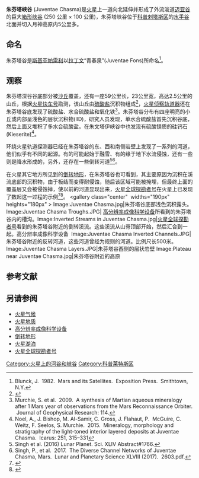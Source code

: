 {{MarsGeo-Valley
|image=[[Image:Juventae_Chasma_THEMIS_mosaic.jpg|280px]]
|caption=[[热辐射成像系统|热辐射成像系统]]拍摄的朱芬塔峡谷外拼接图，[[迈亚谷|迈亚谷]]向北延伸至图像顶部。在顶部可以看到[[巴埃蒂斯混沌|巴埃蒂斯混沌]]的一部分，右侧有一个更小的[[混沌地形|混沌区]]。
|latitude=3.5
|N_or_S=S
|longitude=61.4
|E_or_W=W
|location=[[科普剌塔斯区|科普剌塔斯区]]
|name=朱芬塔深谷 
|length= 320公里
|depth= 
|width= 
|naming=得名自[[拉丁语|拉丁语]]“青春”
}}
'''朱芬塔峡谷''' (Juventae Chasma)是[[火星|火星]]上一道向北延伸并形成了外流浚道[[迈亚谷|迈亚谷]]的巨大[[峡谷|箱形峡谷]] (250 公里 × 100 公里)，朱芬塔峡谷位于[[科普剌塔斯区|科普剌塔斯区]]的[[水手谷|水手谷]]北面并切入月神高原内5公里多。

==命名==
朱芬塔谷是[[乔范尼·夏帕雷利|斯基亚帕雷利]]以[[拉丁文|拉丁文]]“青春泉”(Juventae Fons)所命名<ref>Blunck, J.  1982.  Mars and its Satellites.  Exposition Press.  Smithtown, N.Y.</ref>。

==观察==
朱芬塔深谷谷底部分被[[沙丘|沙丘]]覆盖，还有一座59公里长，23公里宽，高达2.5公里的山丘，根据[[火星快车号|火星快车号]]勘测，该山丘由[[硫酸盐|硫酸盐]]沉积物组成<ref>{{Cite web |url=http://www.esa.int/SPECIALS/Mars_Express/SEMMLKMZCIE_0.html |title=Sulphate deposits in Juventae Chasma |access-date=2020-11-07 |archive-date=2012-10-11 |archive-url=https://web.archive.org/web/20121011225453/http://www.esa.int/SPECIALS/Mars_Express/SEMMLKMZCIE_0.html |dead-url=no }}</ref>，[[火星侦察轨道器|火星侦察轨道器]]还在朱芬塔谷底发现了硫酸盐、水合硫酸盐和氧化铁<ref>Murchie, S. et al.  2009.  A synthesis of Martian aqueous mineralogy after 1 Mars year of observations from the Mars Reconnaissance Orbiter.  Journal of Geophysical Research: 114.</ref>。朱芬塔谷分布有四座明亮的小丘或内部呈浅色的层状沉积物(IlD)，研究人员发现，单水合硫酸盐首先沉积谷底，然后上面又堆积了多水合硫酸盐。在朱文塔伊峡谷中也发现有硫酸镁质的硅钙石(Kieserite)<ref>Noel, A., J. Bishop, M. Al-Samir, C. Gross, J. Flahaut, P.  McGuire, C. Weitz, F. Seelos, S. Murchie.  2015.  Mineralogy, morphology and stratigraphy of the light-toned interior layered deposits at Juventae Chasma.  Icarus: 251, 315–331</ref>。 

环绕火星轨道探测器已经在朱芬塔谷的东、西和南侧岩壁上发现了一系列的河道，他们似乎有不同的起源。有的可能起始于融雪、有的缘于地下水流侵蚀，还有一些则是降水形成的，另外，还存在一些倒转河道<ref>Singh et al. (2016) Lunar Planet. Sci. XLIV Abstract#1766.</ref><ref>Singh, P., et al.  2017.  The Diverse Channel Networks of Juventae Chasma, Mars.  Lunar and Planetary Science XLVIII (2017).  2603.pdf.</ref>。

在火星其它地方所见到的[[倒转地形|倒转地形]]，在朱芬塔谷也可看到，其主要原因为沉积在溪流底部的沉积物，由于板结而变得耐侵蚀，随后该区域可能被掩埋，但最终上面的覆盖层又会被侵蚀掉，使以前的河道显现出来，[[火星全球探勘者号|火星全球探勘者号]]在火星上已发现了数起这一过程的示例<ref>{{cite journal |last=Malin |first=Michael C. |date=2010 |pages=1–60 |volume=5 |journal=The Mars Journal |title=An overview of the 1985–2006 Mars Orbiter Camera science investigation |doi=10.1555/mars.2010.0001 |bibcode=2010IJMSE...5....1M}}</ref><ref>{{cite web |url=http://hiroc.lpl.arizona.edu/images/PSP/diafotizo.php?ID=PSP_002279_1735 |title=Sinuous Ridges Near Aeolis Mensae |publisher=Hiroc.lpl.arizona.edu |date=January 31, 2007 |access-date=August 18, 2017 |archive-url=https://web.archive.org/web/20160305025124/http://hiroc.lpl.arizona.edu/images/PSP/diafotizo.php?ID=PSP_002279_1735 |archive-date=March 5, 2016 |url-status=dead }}</ref>。
<gallery class="center"  widths="190px" heights="180px" >
Image:Juventae Chasma.jpg|朱芬塔谷底部浅色沉积露头。
Image:Juventae Chasma Troughs.JPG| [[高分辨率成像科学设备|高分辨率成像科学设备]]所看到的朱芬塔谷内的槽沟。Image:Inverted Streams in Juventae Chasma.jpg|[[火星全球探勘者号|火星全球探勘者号]]看到的朱芬塔谷附近的倒转溪流。这些溪流从山脊顶部开始，然后汇合到一起。高分辨率成像科学设备 
Image:Juventae Chasma Inverted Channels.JPG|朱芬塔谷附近的反转河道，这些河道曾经为规则的河道。比例尺长500米。
Image:Juventae Chasma Layers.JPG|朱芬塔谷西侧的层状岩壁
Image:Plateau near Juventae Chasma.jpg|朱芬塔谷附近的高原
</gallery>

==参考文献==
{{reflist}}
==另请参阅==
* [[火星气候|火星气候]]
* [[火星地质|火星地质]]
* [[高分辨率成像科学设备|高分辨率成像科学设备]]
* [[倒转地形|倒转地形]]
* [[火星湖泊|火星湖泊]]
* [[火星全球探勘者号|火星全球探勘者号]]

{{火星地理}}
{{Portal bar|火星}}
[[Category:火星上的河谷和峡谷|Category:火星上的河谷和峡谷]]
[[Category:科普莱特斯区|Category:科普莱特斯区]]